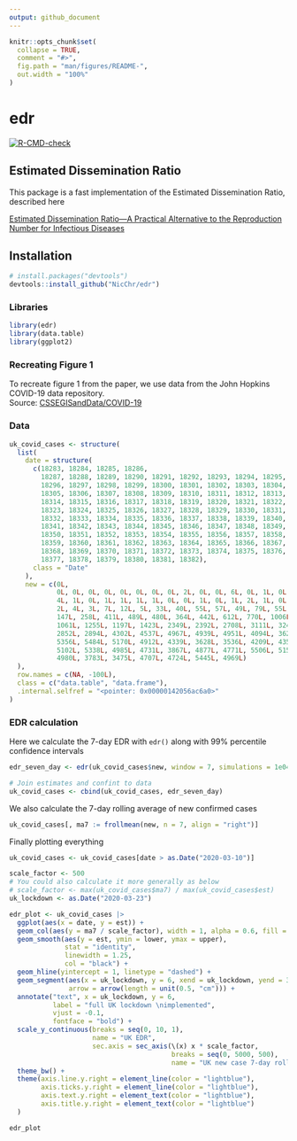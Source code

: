 ```yaml
---
output: github_document
---
```


```r
knitr::opts_chunk$set(
  collapse = TRUE,
  comment = "#>",
  fig.path = "man/figures/README-",
  out.width = "100%"
)
```

# edr

<!-- badges: start -->
[![R-CMD-check](https://github.com/NicChr/edr/actions/workflows/R-CMD-check.yaml/badge.svg)](https://github.com/NicChr/edr/actions/workflows/R-CMD-check.yaml)
<!-- badges: end -->

## Estimated Dissemination Ratio


This package is a fast implementation of the Estimated Dissemination Ratio, 
described here

[Estimated Dissemination Ratio—A Practical Alternative to the Reproduction Number for Infectious Diseases](https://dx.doi.org/10.3389/fpubh.2021.675065)

## Installation

``` r
# install.packages("devtools")
devtools::install_github("NicChr/edr")
```

### Libraries

``` r
library(edr)
library(data.table)
library(ggplot2)
```

### Recreating Figure 1

To recreate figure 1 from the paper, we use data from the John Hopkins COVID-19 data repository.    
Source: [CSSEGISandData/COVID-19](https://github.com/CSSEGISandData/COVID-19)

### Data

``` r
uk_covid_cases <- structure(
  list(
    date = structure(
      c(18283, 18284, 18285, 18286, 
        18287, 18288, 18289, 18290, 18291, 18292, 18293, 18294, 18295, 
        18296, 18297, 18298, 18299, 18300, 18301, 18302, 18303, 18304, 
        18305, 18306, 18307, 18308, 18309, 18310, 18311, 18312, 18313, 
        18314, 18315, 18316, 18317, 18318, 18319, 18320, 18321, 18322, 
        18323, 18324, 18325, 18326, 18327, 18328, 18329, 18330, 18331, 
        18332, 18333, 18334, 18335, 18336, 18337, 18338, 18339, 18340, 
        18341, 18342, 18343, 18344, 18345, 18346, 18347, 18348, 18349, 
        18350, 18351, 18352, 18353, 18354, 18355, 18356, 18357, 18358, 
        18359, 18360, 18361, 18362, 18363, 18364, 18365, 18366, 18367, 
        18368, 18369, 18370, 18371, 18372, 18373, 18374, 18375, 18376, 
        18377, 18378, 18379, 18380, 18381, 18382), 
      class = "Date"
    ), 
    new = c(0L, 
            0L, 0L, 0L, 0L, 0L, 0L, 0L, 0L, 2L, 0L, 0L, 6L, 0L, 1L, 0L, 0L, 
            4L, 1L, 0L, 1L, 1L, 1L, 1L, 0L, 0L, 1L, 0L, 1L, 2L, 1L, 0L, 5L, 
            2L, 4L, 3L, 7L, 12L, 5L, 33L, 40L, 55L, 57L, 49L, 79L, 55L, 54L, 
            147L, 258L, 411L, 489L, 480L, 364L, 442L, 612L, 770L, 1006L, 
            1061L, 1255L, 1197L, 1423L, 2349L, 2392L, 2708L, 3111L, 3245L, 
            2852L, 2894L, 4302L, 4537L, 4967L, 4939L, 4951L, 4094L, 3620L, 
            5356L, 5484L, 5170L, 4912L, 4339L, 3628L, 3536L, 4209L, 4359L, 
            5102L, 5338L, 4985L, 4731L, 3867L, 4877L, 4771L, 5506L, 5153L, 
            4980L, 3783L, 3475L, 4707L, 4724L, 5445L, 4969L)
  ), 
  row.names = c(NA, -100L), 
  class = c("data.table", "data.frame"), 
  .internal.selfref = "<pointer: 0x00000142056ac6a0>"
)
```

### EDR calculation 

Here we calculate the 7-day EDR with `edr()` 
along with 99% percentile confidence intervals

``` r
edr_seven_day <- edr(uk_covid_cases$new, window = 7, simulations = 1e04, alpha = 0.01)

# Join estimates and confint to data
uk_covid_cases <- cbind(uk_covid_cases, edr_seven_day)

```

We also calculate the 7-day rolling average of new confirmed cases

``` r
uk_covid_cases[, ma7 := frollmean(new, n = 7, align = "right")]
```

Finally plotting everything

``` r
uk_covid_cases <- uk_covid_cases[date > as.Date("2020-03-10")]

scale_factor <- 500
# You could also calculate it more generally as below 
# scale_factor <- max(uk_covid_cases$ma7) / max(uk_covid_cases$est)
uk_lockdown <- as.Date("2020-03-23")

edr_plot <- uk_covid_cases |> 
  ggplot(aes(x = date, y = est)) + 
  geom_col(aes(y = ma7 / scale_factor), width = 1, alpha = 0.6, fill = "lightblue") +
  geom_smooth(aes(y = est, ymin = lower, ymax = upper), 
              stat = "identity", 
              linewidth = 1.25, 
              col = "black") +
  geom_hline(yintercept = 1, linetype = "dashed") +
  geom_segment(aes(x = uk_lockdown, y = 6, xend = uk_lockdown, yend = 3.25),
               arrow = arrow(length = unit(0.5, "cm"))) +
  annotate("text", x = uk_lockdown, y = 6, 
           label = "full UK lockdown \nimplemented",
           vjust = -0.1,
           fontface = "bold") +
  scale_y_continuous(breaks = seq(0, 10, 1),
                     name = "UK EDR", 
                     sec.axis = sec_axis(\(x) x * scale_factor,
                                         breaks = seq(0, 5000, 500),
                                         name = "UK new case 7-day rolling average")) +
  theme_bw() + 
  theme(axis.line.y.right = element_line(color = "lightblue"), 
        axis.ticks.y.right = element_line(color = "lightblue"),
        axis.text.y.right = element_text(color = "lightblue"), 
        axis.title.y.right = element_text(color = "lightblue")
  )

edr_plot
```


